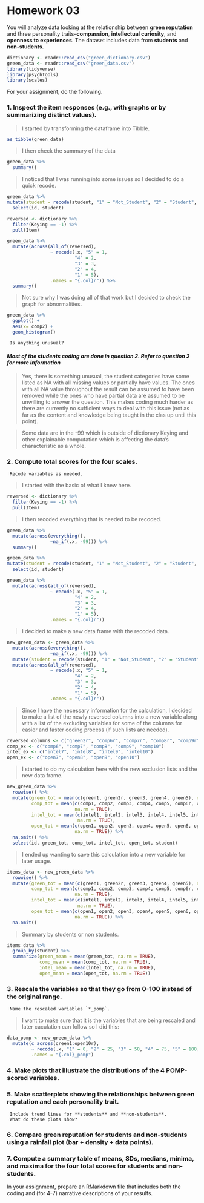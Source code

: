 # Homework 03

You will analyze data looking at the relationship between **green reputation** and three personality traits--**compassion**, **intellectual curiosity**, and **openness to experiences**.
The dataset includes data from **students** and **non-students**.

```r
dictionary <- readr::read_csv("green_dictionary.csv")
green_data <- readr::read_csv("green_data.csv")
library(tidyverse)
library(psychTools)
library(scales)
```

For your assignment, do the following.

### 1. Inspect the item responses (e.g., with graphs or by summarizing distinct values). 
  
  > I started by transforming the dataframe into Tibble.

```r
as_tibble(green_data)
```


  > I then check the summary of the data 
  
```r
green_data %>% 
  summary()
```

  > I noticed that I was running into some issues so I decided to do a quick recode.
  
```r
green_data %>% 
mutate(student = recode(student, "1" = "Not_Student", "2" = "Student", .missing = "No_Response", .default = "Unknown")) %>% 
  select(id, student)
```

```r
reversed <- dictionary %>% 
  filter(Keying == -1) %>% 
  pull(Item)
``` 

```r
green_data %>% 
  mutate(across(all_of(reversed),
                ~ recode(.x, "5" = 1,
                         "4" = 2,
                         "3" = 3,
                         "2" = 4,
                         "1" = 5),
                .names = "{.col}r")) %>% 
  summary()
```

  > Not sure why I was doing all of that work but I decided to check the graph for abnormalities. 
  
```r
green_data %>% 
  ggplot() +
  aes(x= comp2) +
  geom_histogram()
```

     Is anything unusual?

#### _Most of the students coding are done in question 2. Refer to question 2 for more information_

> Yes, there is something unusual, the student categories have some listed as NA with all missing values or partially have values. The ones with all NA value throughout the result can be assumed to have been removed while the ones who have partial data are assumed to be unwilling to answer the question. This makes coding much harder as there are currently no sufficient ways to deal with this issue (not as far as the content and knowledge being taught in the clas up until this point).


> Some data are in the -99 which is outside of dictionary Keying and other explainable computation which is affecting the data's characteristic as a whole.

### 2. Compute total scores for the four scales. 
     Recode variables as needed.

 > I started with the basic of what I knew here.
 
```r
reversed <- dictionary %>% 
  filter(Keying == -1) %>% 
  pull(Item)
``` 

 > I then recoded everything that is needed to be recoded.
  
```r
green_data %>% 
  mutate(across(everything(),
                ~na_if(.x, -99))) %>% 
  summary()
```

```r
green_data %>% 
mutate(student = recode(student, "1" = "Not_Student", "2" = "Student", .missing = "No_Response", .default = "Unknown")) %>% 
  select(id, student)
```

```r
green_data %>% 
  mutate(across(all_of(reversed),
                ~ recode(.x, "5" = 1,
                         "4" = 2,
                         "3" = 3,
                         "2" = 4,
                         "1" = 5),
                .names = "{.col}r"))
```

  > I decided to make a new data frame with the recoded data.
  
```r
new_green_data <- green_data %>% 
  mutate(across(everything(),
                ~na_if(.x, -99))) %>%
  mutate(student = recode(student, "1" = "Not_Student", "2" = "Student", .missing = "No_Response", .default = "Unknown")) %>%
  mutate(across(all_of(reversed),
                ~ recode(.x, "5" = 1,
                         "4" = 2,
                         "3" = 3,
                         "2" = 4,
                         "1" = 5),
                .names = "{.col}r"))
```


  > Since I have the necessary information for the calculation, I decided to make a list of the newly reversed columns into a new variable along with a list of the excluding variables for some of the columns for easier and faster coding process (if such lists are needed).
  
```r
reversed_columns <- c("green2r", "comp6r", "comp7r", "comp8r", "comp9r", "comp10r", "intel7r", "intel8r", "intel9r", "intel10r", "open7r", "open8r", "open9r", "open10r")
comp_ex <- c("comp6", "comp7", "comp8", "comp9", "comp10")
intel_ex <- c("intel7", "intel8", "intel9", "intel10")
open_ex <- c("open7", "open8", "open9", "open10")
```     

  > I started to do my calculation here with the new exclusion lists and the new data frame.
  
```r
new_green_data %>% 
  rowwise() %>% 
  mutate(green_tot = mean(c(green1, green2r, green3, green4, green5), na.rm = TRUE),
         comp_tot = mean(c(comp1, comp2, comp3, comp4, comp5, comp6r, comp7r, comp8r, comp9r, comp10r), 
                         na.rm = TRUE),
         intel_tot = mean(c(intel1, intel2, intel3, intel4, intel5, intel6, intel7r, intel8r, intel9r, intel10r),
                          na.rm = TRUE),
         open_tot = mean(c(open1, open2, open3, open4, open5, open6, open7r, open8r, open9r, open10r), 
                         na.rm = TRUE)) %>% 
  na.omit() %>% 
  select(id, green_tot, comp_tot, intel_tot, open_tot, student)
```

  > I ended up wanting to save this calculation into a new variable for later usage.

```r
items_data <- new_green_data %>% 
  rowwise() %>% 
  mutate(green_tot = mean(c(green1, green2r, green3, green4, green5), na.rm = TRUE),
         comp_tot = mean(c(comp1, comp2, comp3, comp4, comp5, comp6r, comp7r, comp8r, comp9r, comp10r), 
                         na.rm = TRUE),
         intel_tot = mean(c(intel1, intel2, intel3, intel4, intel5, intel6, intel7r, intel8r, intel9r, intel10r),
                          na.rm = TRUE),
         open_tot = mean(c(open1, open2, open3, open4, open5, open6, open7r, open8r, open9r, open10r), 
                         na.rm = TRUE)) %>% 
  na.omit()
```

  > Summary by students or non students.

```r
items_data %>% 
  group_by(student) %>% 
  summarize(green_mean = mean(green_tot, na.rm = TRUE),
            comp_mean = mean(comp_tot, na.rm = TRUE),
            intel_mean = mean(intel_tot, na.rm = TRUE),
            open_mean = mean(open_tot, na.rm = TRUE))
```

### 3. Rescale the variables so that they go from 0-100 instead of the original range.
     Name the rescaled variables `*_pomp`.

  > I want to make sure that it is the variables that are being rescaled and later caculation can follow so I did this: 
  
```r
data_pomp <- new_green_data %>%
  mutate(c_across(green1:open10r),
         ~ recode(.x, "1" = 0, "2" = 25, "3" = 50, "4" = 75, "5" = 100),
         .names = "{.col}_pomp")
```

### 4. Make plots that illustrate the distributions of the 4 POMP-scored variables.


### 5. Make scatterplots showing the relationships between **green reputation** and each personality trait.
     Include trend lines for **students** and **non-students**.
     What do these plots show?
### 6. Compare **green reputation** for students and non-students using a **rainfall plot** (bar + density + data points).
### 7. Compute a summary table of means, SDs, medians, minima, and maxima for the four total scores for students and non-students.
  
In your assignment, prepare an RMarkdown file that includes both the coding and (for 4-7) narrative descriptions of your results.

